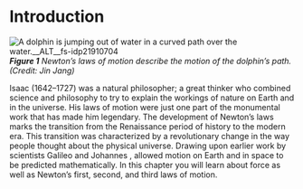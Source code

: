 # Introduction
![A dolphin is jumping out of water in a curved path over the water.__ALT__fs-idp21910704](__MEDIA_URL__CNX_HSPhysics_04_00_dolphin.jpg)
***Figure 1** Newton’s laws of motion describe the motion of the dolphin’s path. (Credit: Jin Jang)*



Isaac  (1642–1727) was a natural philosopher; a great thinker who combined science and philosophy to try to explain the workings of nature on Earth and in the universe. His laws of motion were just one part of the monumental work that has made him legendary. The development of Newton’s laws marks the transition from the Renaissance period of history to the modern era. This transition was characterized by a revolutionary change in the way people thought about the physical universe. Drawing upon earlier work by scientists Galileo  and Johannes ,  allowed motion on Earth and in space to be predicted mathematically. In this chapter you will learn about force as well as Newton’s first, second, and third laws of motion.

